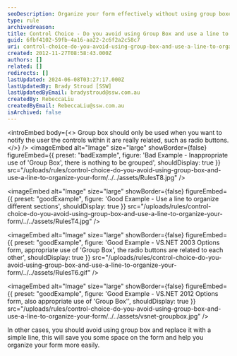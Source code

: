 ```yaml
---
seoDescription: Organize your form effectively without using group boxes by employing simple lines to separate sections and enhance readability.
type: rule
archivedreason:
title: Control Choice - Do you avoid using Group Box and use a line to organize your form?
guid: 6fbf4102-59fb-4a16-aa22-2c6f2a2c58c7
uri: control-choice-do-you-avoid-using-group-box-and-use-a-line-to-organize-your-form
created: 2012-11-27T08:58:43.000Z
authors: []
related: []
redirects: []
lastUpdated: 2024-06-08T03:27:17.000Z
lastUpdatedBy: Brady Stroud [SSW]
lastUpdatedByEmail: bradystroud@ssw.com.au
createdBy: RebeccaLiu
createdByEmail: RebeccaLiu@ssw.com.au
isArchived: false
---
```


<introEmbed
  body={<>
Group box should only be used when you want to notify the user the controls within it are really related, such as radio buttons.
  </>}
/>
<imageEmbed
  alt="Image"
  size="large"
  showBorder={false}
  figureEmbed={{
    preset: "badExample",
    figure: 'Bad Example - Inappropriate use of \'Group Box\', there is nothing to be grouped',
    shouldDisplay: true
  }}
  src="/uploads/rules/control-choice-do-you-avoid-using-group-box-and-use-a-line-to-organize-your-form/../../assets/RulesT8.jpg"
/>

<imageEmbed
  alt="Image"
  size="large"
  showBorder={false}
  figureEmbed={{
    preset: "goodExample",
    figure: 'Good Example - Use a line to organize different sections',
    shouldDisplay: true
  }}
  src="/uploads/rules/control-choice-do-you-avoid-using-group-box-and-use-a-line-to-organize-your-form/../../assets/RulesT4.jpg"
/>

<imageEmbed
  alt="Image"
  size="large"
  showBorder={false}
  figureEmbed={{
    preset: "goodExample",
    figure: 'Good Example - VS.NET 2003 Options form, appropriate use of \'Group Box\', the radio buttons are related to each other',
    shouldDisplay: true
  }}
  src="/uploads/rules/control-choice-do-you-avoid-using-group-box-and-use-a-line-to-organize-your-form/../../assets/RulesT6.gif"
/>

<imageEmbed
  alt="Image"
  size="large"
  showBorder={false}
  figureEmbed={{
    preset: "goodExample",
    figure: 'Good Example - VS.NET 2012 Options form, also appropriate use of \'Group Box\'',
    shouldDisplay: true
  }}
  src="/uploads/rules/control-choice-do-you-avoid-using-group-box-and-use-a-line-to-organize-your-form/../../assets/vsnet-groupbox.jpg"
/>

In other cases, you should avoid using group box and replace it with a simple line, this will save you some space on the form and help you organize your form more easily.
